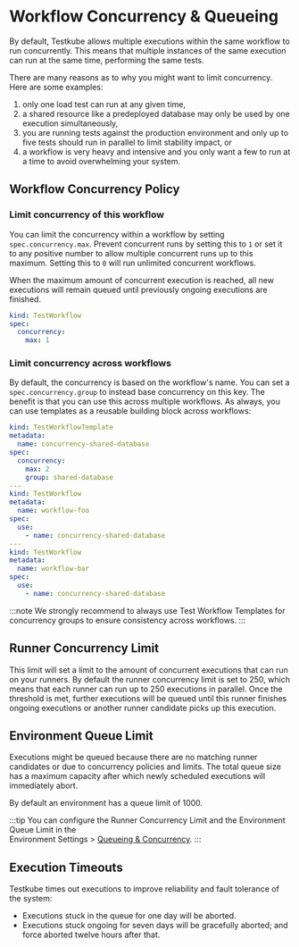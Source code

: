 
# Workflow Concurrency & Queueing

By default, Testkube allows multiple executions within the same workflow to run concurrently.
This means that multiple instances of the same execution can run at the same time, performing the same tests.

There are many reasons as to why you might want to limit concurrency. Here are some examples:

1. only one load test can run at any given time,
2. a shared resource like a predeployed database may only be used by one execution simultaneously,
3. you are running tests against the production environment and only up to five tests should run in parallel to limit stability impact, or
4. a workflow is very heavy and intensive and you only want a few to run at a time to avoid overwhelming your system.

## Workflow Concurrency Policy

### Limit concurrency of this workflow

You can limit the concurrency within a workflow by setting `spec.concurrency.max`.
Prevent concurrent runs by setting this to `1` or set it to any positive number to
allow multiple concurrent runs up to this maximum. Setting this to `0` will run unlimited concurrent workflows.

When the maximum amount of concurrent execution is reached, all new executions will remain queued until previously ongoing executions are finished.

```yaml
kind: TestWorkflow
spec:
  concurrency:
    max: 1
```

### Limit concurrency across workflows

By default, the concurrency is based on the workflow's name. You can set a `spec.concurrency.group` to instead
base concurrency on this key. The benefit is that you can use this across multiple workflows. As always, you
can use templates as a reusable building block across workflows:

```yaml
kind: TestWorkflowTemplate
metadata:
  name: concurrency-shared-database
spec:
  concurrency:
    max: 2
    group: shared-database
---
kind: TestWorkflow
metadata:
  name: workflow-foo
spec:
  use:
    - name: concurrency-shared-database
---
kind: TestWorkflow
metadata:
  name: workflow-bar
spec:
  use:
    - name: concurrency-shared-database
```

:::note
We strongly recommend to always use Test Workflow Templates for concurrency groups
to ensure consistency across workflows.
:::

## Runner Concurrency Limit

This limit will set a limit to the amount of concurrent executions that can run on your runners.
By default the runner concurrency limit is set to 250, which means that each runner can run up to 250 executions in parallel.
Once the threshold is met, further executions will be queued until this runner finishes ongoing executions or another runner candidate picks up this execution.

## Environment Queue Limit

Executions might be queued because there are no matching runner candidates or due to concurrency policies and limits.
The total queue size has a maximum capacity after which newly scheduled executions will immediately abort.

By default an environment has a queue limit of 1000. 

:::tip
You can configure the Runner Concurrency Limit and the Environment Queue Limit in the  
Environment Settings > [Queueing & Concurrency](/testkube-pro/articles/environment-management#queueing--concurrency).
:::

## Execution Timeouts

Testkube times out executions to improve reliability and fault tolerance of the system:

- Executions stuck in the queue for one day will be aborted.
- Executions stuck ongoing for seven days will be gracefully aborted; and force aborted twelve hours after that.
